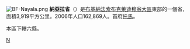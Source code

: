 [[File:BF-Nayala.png|right]]
'''納亞拉省'''（{{lang-fr|Nayala}}）是[[布基納法索|布基納法索]][[布克萊迪穆翁大區|布克萊迪穆翁大區]]東部的一個省，面積3,919平方公里。2006年人口162,869人。首府[[托馬|托馬]]。

本區下轄六縣。
{{coord|display=title}}
{{BurkinaFaso-geo-stub}}
{{布吉納法索行政區劃}}

[[Category:布基納法索省份|N]]